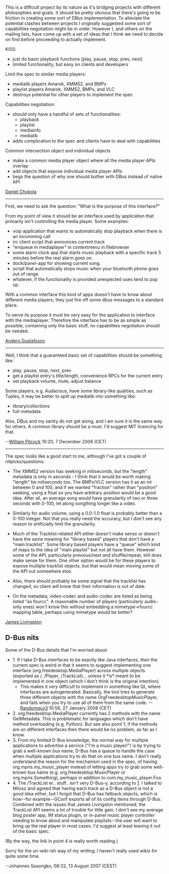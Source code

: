 This is a difficult project by its nature as it's bridging projects with different philosophies and goals. It should be pretty obvious that there's going to be friction in creating some sort of DBus implementation. To alleviate the potential clashes between projects I originally suggested some sort of capabilities negotiation might be in order. However I, and others on the mailing lists, have come up with a set of ideas that I think we need to decide on first before proceeding to actually implement.

;KISS:
* just do basic playback functions (play, pause, stop, prev, next)
* limited functionality, but easy on clients and developers

;Limit the spec to similar media players:
* medialib players Amarok, XMMS2, and BMPx
* playlist players Amarok, XMMS2, BMPx, and VLC
* destroys potential for other players to implement the spec

;Capabilities negotiation:
* should only have a handful of sets of functionalities:
** playback
** playlist
** mediainfo
** medialib
* adds complication to the spec and clients have to deal with capabilities

;Common intersection object and individual objects
* make a common media player object where all the media player APIs overlap
* add objects that expose individual media player APIs
* begs the question of why one should bother with DBus instead of native API

[[Daniel Chokola]]


------
First, we need to ask the question: "What is the purpose of this interface?"

From my point of view it should be an interface used by application that primarily isn't controlling the media player. Some examples:
* voip application that wants to automatically stop playback when there is an incomming call
* irc client script that announces current track
* "enqueue in mediaplayer" in contextmenu in filebrowser
* some alarm clock app that starts music playback with a specific track 5 minutes before the real alarm goes on.
* dock/panel-app for showing current song.
* script that automatically stops music when your bluetooth phone goes out of range.
* whatever, if the functionality is provided unexpected uses tend to pop up.

With a common interface this kind of apps doesn't have to know about different media players, they just fire off some dbus messages to a standard place. 

To serve its purpose it must be very easy for the application to interface with the mediaplayer. Therefore the interface has to be as simple as possible, containing only the basic stuff, no capabilities negotiation should be needed.

[[User:Anders Gustafsson|Anders Gustafsson]]

------

Well, I think that a guaranteed basic set of capabilities should be something like:

* play, pause, stop, next, prev
* get a playlist entry's title/length, convenience RPCs for the current entry
* set playback volume, mute, adjust balance

Some players, e.g. Audacious, have some library-like qualities, such as Tuples, it may be better to split up medialib into something like:

* library/collections
* full-metadata

Also, DBus and my sanity do not get along, and I am sure it is the same way for others. A common library should be a must. I'd suggest MIT licencing for that.

--[[User:Nenolod|William Pitcock]] 10:20, 7 December 2006 (CET)


------

The spec looks like a good start to me, although I've got a couple of nitpicks/questions:

* The XMMS2 version has seeking in miliseconds, but the "length" metadata is only in seconds - I think that it would be worth making "length" be miliseconds too. The BMPx/VLC version has it as an int between 0 and 100, and if we wanted "fraction" rather than "position" seeking, using a float so you have arbitrary position would be a good idea. After all, an average song would have granularity of two or three seconds with 0-100, let along songthing longer like a video.

* Similarly for audio volume, using a 0.0-1.0 float is probably better than a 0-100 integer. Not that you really need the accuracy, but I don't see any reason to artificially limit the granularity.

* Much of the Tracklist-related API either doesn't make sense or doesn't have the same meaning for "library based" players that don't have a "main tracklist". Some library based players have a "queue" which kind of maps to the idea of "main playlist" but not all have them. However some of the API, particularly previous/next and shuffle/repeat, still does make sense for them. One other option would be for these players to expose multiple tracklist objects, but that would mean moving some of the API out somewhere else.

* Also, there should probably be some signal that the tracklist has changed, so client will know that their information is out of date.

* On the metadata, video-codec and audio-codec are listed as being listed "as fourcc". A reasonable number of players (particularly audio-only ones) won't know this without embedding a mimetype->fourcc mapping table, perhaps using mimetype would be better?

[[User:Doctau|James Livingston]]

== D-Bus nits ==

Some of the D-Bus details that I'm worried about:

* 1.  If I take D-Bus interfaces to be exactly like Java interfaces, then the current spec is weird in that it seems to suggest implementing one interface (org.freedesktop.MediaPlayer) across multiple objects (exported as /, /Player, /TrackList)... unless it *is* meant to be implemented in one object (which I don't think is the original intention).
** This makes it ''very'' difficult to implement in something like Qt, where interfaces are autogenerated.  Basically, the tool tries to generate three different objects with the name OrgFreedesktopMusicPlayer, and fails when you try to use all of them from the same code. --[[User:Randomguy3|Randomguy3]] 10:56, 27 January 2008 (CET)
* 2.  org.freedesktop.MediaPlayer currently has 2 methods with the name GetMetadata.  This is problematic for languages which don't have method overloading (e.g. Python).  But see also point 1; if the methods are on different interfaces then there would be no problem, as far as I know.
* 3.  From my limited D-Bus knowledge, the normal way for multiple applications to advertise a service ("I'm a music player!") is by trying to grab a well-known bus name; D-Bus has a queue to handle the case when multiple applications try to do that on one bus name.  I don't really understand the reason for the mechanism used in the spec, of having org.mpris.my_music_player instead of letting apps try to grab some well-known bus name (e.g. org.freedesktop.MusicPlayer or org.mpris.Something), perhaps in addition to com.my_music_player.Foo.
* 4.  The /TrackList er.. stuff.. isn't very D-Bus-y, according to [http://log.ometer.com/2007-05.html].  I talked to Milosz and agreed that having each track as a D-Bus object is not a good idea either, but I forgot that D-Bus has fallback objects, which is how--for example--GConf exports all of its config items through D-Bus.  Combined with the issues that James Livingston mentioned, the TrackList API seems a lot of trouble for little gain.  I don't see my average blog poster app, IM status plugin, or in-panel music player controller needing to know about and manipulate playlists--the user will want to bring up the real player in most cases.  I'd suggest at least leaving it out of the basic spec.

(By the way, the link in point 4 is really worth reading.)

Sorry for the un-wiki-ish way of my writing; I haven't really used wikis for quite some time.

--Johannes Sasongko, 08:32, 13 August 2007 (CEST)
